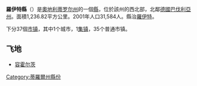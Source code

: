 {{noteTA
|G1=奥地利地名
}}
{{Infobox Austrian district |
 subject_name = Bezirk Reutte|
 region_map = |
 district_map = |
 region = [[蒂羅爾州|蒂羅爾州]] |
 population = 31,584   <small>(2001)</small> |
 prefix =  |
 area =  1,236.82  |
 car_plate = RE |
 nuts_code =  |
 municipalities = 37 |
 image_location = Karte-tirol-RE.png|
}}
'''羅伊特縣'''（{{lang-de|Bezirk Reutte}}）是[[奧地利|奧地利]][[蒂罗尔州|蒂罗尔州]]的一個[[县_(奥地利)|縣]]，位於該州的西北部，北鄰[[德國|德國]][[巴伐利亞州|巴伐利亞州]]。面積1,236.82平方公里。2001年人口31,584人。縣治[[羅伊特_(奧地利)|羅伊特]]。

下分37個[[市镇_(奥地利)|市镇]]，其中1个城市，1[[集镇|集镇]]，35个普通市镇。

==飞地==
*[[容霍尔茨|容霍尔茨]]

{{蒂羅爾州行政區劃}}

{{Authority control}}
[[Category:蒂羅爾州縣份|Category:蒂羅爾州縣份]]